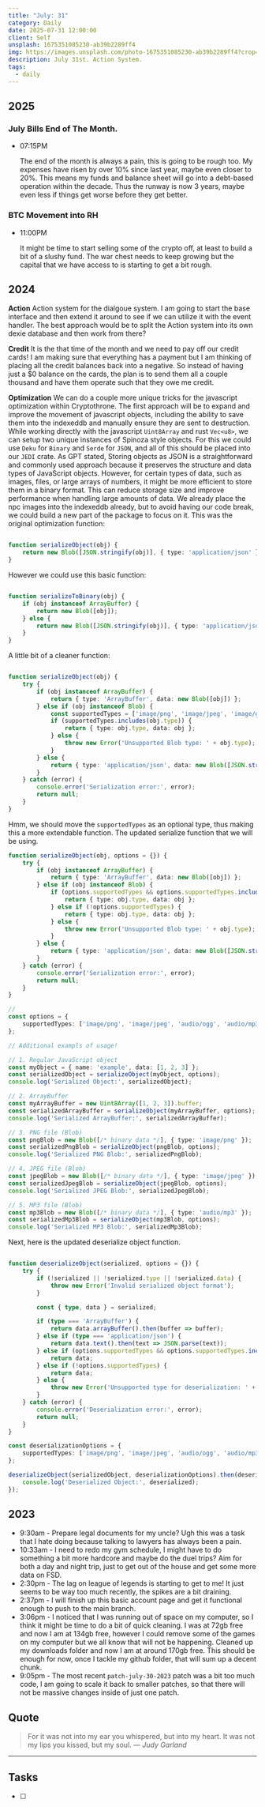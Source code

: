 ```yaml
---
title: "July: 31"
category: Daily
date: 2025-07-31 12:00:00
client: Self
unsplash: 1675351085230-ab39b2289ff4
img: https://images.unsplash.com/photo-1675351085230-ab39b2289ff4?crop=entropy&cs=srgb&fm=jpg&ixid=MnwzNjM5Nzd8MHwxfHJhbmRvbXx8fHx8fHx8fDE2ODE3NDg2ODY&ixlib=rb-4.0.3&q=85
description: July 31st. Action System.
tags:
  - daily
---
```


## 2025

### July Bills End of The Month. 

-   07:15PM

    The end of the month is always a pain, this is going to be rough too.
    My expenses have risen by over 10% since last year, maybe even closer to 20%.
    This means my funds and balance sheet will go into a debt-based operation within the decade.
    Thus the runway is now 3 years, maybe even less if things get worse before they get better.

### BTC Movement into RH

-   11:00PM 

    It might be time to start selling some of the crypto off, at least to build a bit of a slushy fund.
    The war chest needs to keep growing but the capital that we have access to is starting to get a bit rough.

## 2024

**Action**
Action system for the dialgoue system.
I am going to start the base interface and then extend it around to see if we can utilize it with the event handler.
The best approach would be to split the Action system into its own dexie database and then work from there?

**Credit**
It is the that time of the month and we need to pay off our credit cards!
I am making sure that everything has a payment but I am thinking of placing all the credit balances back into a negative.
So instead of having just a $0 balance on the cards, the plan is to send them all a couple thousand and have them operate such that they owe me credit.

**Optimization**
We can do a couple more unique tricks for the javascript optimization within Cryptothrone.
The first approach will be to expand and improve the movement of javascript objects, including the ability to save them into the indexeddb and manually ensure they are sent to destruction.
While working directly with the javascript `Uint8Array` and rust `Vec<u8>`, we can setup two unique instances of Spinoza style objects.
For this we could use `Deku` for `Binary` and `Serde` for `JSON`, and all of this should be placed into our `JEDI` crate.
As GPT stated, Storing objects as JSON is a straightforward and commonly used approach because it preserves the structure and data types of JavaScript objects.
However, for certain types of data, such as images, files, or large arrays of numbers, it might be more efficient to store them in a binary format.
This can reduce storage size and improve performance when handling large amounts of data.
We already place the npc images into the indexeddb already, but to avoid having our code break, we could build a new part of the package to focus on it.
This was the original optimization function:

```ts

function serializeObject(obj) {
    return new Blob([JSON.stringify(obj)], { type: 'application/json' });
}

```

However we could use this basic function:

```ts

function serializeToBinary(obj) {
    if (obj instanceof ArrayBuffer) {
        return new Blob([obj]);
    } else {
        return new Blob([JSON.stringify(obj)], { type: 'application/json' });
    }
}

```

A little bit of a cleaner function:

```ts

function serializeObject(obj) {
    try {
        if (obj instanceof ArrayBuffer) {
            return { type: 'ArrayBuffer', data: new Blob([obj]) };
        } else if (obj instanceof Blob) {
            const supportedTypes = ['image/png', 'image/jpeg', 'image/gif', 'audio/ogg', 'audio/mp3'];
            if (supportedTypes.includes(obj.type)) {
                return { type: obj.type, data: obj };
            } else {
                throw new Error('Unsupported Blob type: ' + obj.type);
            }
        } else {
            return { type: 'application/json', data: new Blob([JSON.stringify(obj)], { type: 'application/json' }) };
        }
    } catch (error) {
        console.error('Serialization error:', error);
        return null;
    }
}

```

Hmm, we should move the `supportedTypes` as an optional type, thus making this a more extendable function.
The updated serialize function that we will be using.

```ts
function serializeObject(obj, options = {}) {
    try {
        if (obj instanceof ArrayBuffer) {
            return { type: 'ArrayBuffer', data: new Blob([obj]) };
        } else if (obj instanceof Blob) {
            if (options.supportedTypes && options.supportedTypes.includes(obj.type)) {
                return { type: obj.type, data: obj };
            } else if (!options.supportedTypes) {
                return { type: obj.type, data: obj };
            } else {
                throw new Error('Unsupported Blob type: ' + obj.type);
            }
        } else {
            return { type: 'application/json', data: new Blob([JSON.stringify(obj)], { type: 'application/json' }) };
        }
    } catch (error) {
        console.error('Serialization error:', error);
        return null;
    }
}

//
const options = {
    supportedTypes: ['image/png', 'image/jpeg', 'audio/ogg', 'audio/mp3'] // Customizable supported types
};

// Additional exampls of usage!

// 1. Regular JavaScript object
const myObject = { name: 'example', data: [1, 2, 3] };
const serializedObject = serializeObject(myObject, options);
console.log('Serialized Object:', serializedObject);

// 2. ArrayBuffer
const myArrayBuffer = new Uint8Array([1, 2, 3]).buffer;
const serializedArrayBuffer = serializeObject(myArrayBuffer, options);
console.log('Serialized ArrayBuffer:', serializedArrayBuffer);

// 3. PNG file (Blob)
const pngBlob = new Blob([/* binary data */], { type: 'image/png' });
const serializedPngBlob = serializeObject(pngBlob, options);
console.log('Serialized PNG Blob:', serializedPngBlob);

// 4. JPEG file (Blob)
const jpegBlob = new Blob([/* binary data */], { type: 'image/jpeg' });
const serializedJpegBlob = serializeObject(jpegBlob, options);
console.log('Serialized JPEG Blob:', serializedJpegBlob);

// 5. MP3 file (Blob)
const mp3Blob = new Blob([/* binary data */], { type: 'audio/mp3' });
const serializedMp3Blob = serializeObject(mp3Blob, options);
console.log('Serialized MP3 Blob:', serializedMp3Blob);

```

Next, here is the updated deserialize object function.

```ts

function deserializeObject(serialized, options = {}) {
    try {
        if (!serialized || !serialized.type || !serialized.data) {
            throw new Error('Invalid serialized object format');
        }

        const { type, data } = serialized;

        if (type === 'ArrayBuffer') {
            return data.arrayBuffer().then(buffer => buffer);
        } else if (type === 'application/json') {
            return data.text().then(text => JSON.parse(text));
        } else if (options.supportedTypes && options.supportedTypes.includes(type)) {
            return data;
        } else if (!options.supportedTypes) {
            return data;
        } else {
            throw new Error('Unsupported type for deserialization: ' + type);
        }
    } catch (error) {
        console.error('Deserialization error:', error);
        return null;
    }
}

const deserializationOptions = {
    supportedTypes: ['image/png', 'image/jpeg', 'audio/ogg', 'audio/mp3'] 
};

deserializeObject(serializedObject, deserializationOptions).then(deserialized => {
    console.log('Deserialized Object:', deserialized);
});

```



## 2023
- 9:30am - Prepare legal documents for my uncle? Ugh this was a task that I hate doing because talking to lawyers has always been a pain. 
- 10:33am - I need to redo my gym schedule, I might have to do something a bit more hardcore and maybe do the duel trips? Aim for both a day and night trip, just to get out of the house and get some more data on FSD. 
- 2:30pm - The lag on league of legends is starting to get to me! It just seems to be way too much recently, the spikes are a bit draining. 
- 2:37pm - I will finish up this basic account page and get it functional enough to push to the main branch. 
- 3:06pm - I noticed that I was running out of space on my computer, so I think it might be time to do a bit of quick cleaning. I was at 72gb free and now I am at 134gb free, however I could remove some of the games on my computer but we all know that will not be happening. Cleaned up my downloads folder and now I am at around 170gb free. This should be enough for now, once I tackle my github folder, that will sum up a decent chunk.
- 9:05pm - The most recent `patch-july-30-2023` patch was a bit too much code, I am going to scale it back to smaller patches, so that there will not be massive changes inside of just one patch.

## Quote

> For it was not into my ear you whispered, but into my heart. It was not my lips you kissed, but my soul.
> — <cite>Judy Garland</cite>

---

## Tasks

- [ ]